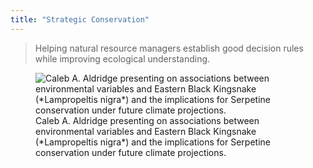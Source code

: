 ```yaml
---
title: "Strategic Conservation"
---
```


> Helping natural resource managers establish good decision rules while improving ecological understanding.

![Caleb A. Aldridge presenting on associations between environmental variables and Eastern Black Kingsnake (\*Lampropeltis nigra\*) and the implications for Serpetine conservation under future climate projections.](images/IMG_0228%20(2).JPG)
